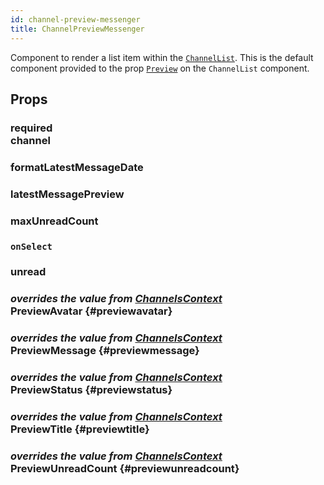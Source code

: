 ```yaml
---
id: channel-preview-messenger
title: ChannelPreviewMessenger
---
```




Component to render a list item within the [`ChannelList`](../../channel-list).
This is the default component provided to the prop [`Preview`](../../channel-list#preview) on the `ChannelList` component.

## Props

### <div class="label required">required</div> **channel**

<Channel />

### formatLatestMessageDate

<FormatLatestMessageDate />

### latestMessagePreview

<LatestMessagePreview />

### maxUnreadCount

<MaxUnreadCount />

### `onSelect`

<OnSelect />

### unread

<Unread />

### <div class="label description">_overrides the value from [ChannelsContext](../../contexts/channels_context.mdx#previewavatar)_</div> PreviewAvatar {#previewavatar}

<PreviewAvatar />

### <div class="label description">_overrides the value from [ChannelsContext](../../contexts/channels_context.mdx#previewmessage)_</div> PreviewMessage {#previewmessage}

<PreviewMessage />

### <div class="label description">_overrides the value from [ChannelsContext](../../contexts/channels_context.mdx#previewstatus)_</div> PreviewStatus {#previewstatus}

<PreviewStatus />

### <div class="label description">_overrides the value from [ChannelsContext](../../contexts/channels_context.mdx#previewtitle)_</div> PreviewTitle {#previewtitle}

<PreviewTitle />

### <div class="label description">_overrides the value from [ChannelsContext](../../contexts/channels_context.mdx#previewunreadcount)_</div> PreviewUnreadCount {#previewunreadcount}

<PreviewUnreadCount />

